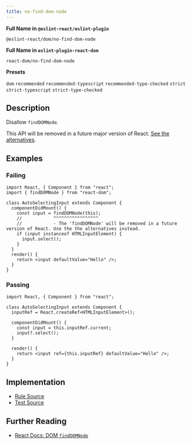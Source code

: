 ```yaml
---
title: no-find-dom-node
---
```


**Full Name in `@eslint-react/eslint-plugin`**

```plain copy
@eslint-react/dom/no-find-dom-node
```

**Full Name in `eslint-plugin-react-dom`**

```plain copy
react-dom/no-find-dom-node
```

**Presets**

`dom`
`recommended`
`recommended-typescript`
`recommended-type-checked`
`strict`
`strict-typescript`
`strict-type-checked`

## Description

Disallow `findDOMNode`.

This API will be removed in a future major version of React. [See the alternatives](https://react.dev/reference/react-dom/findDOMNode#alternatives).

## Examples

### Failing

```tsx
import React, { Component } from "react";
import { findDOMNode } from "react-dom";

class AutoSelectingInput extends Component {
  componentDidMount() {
    const input = findDOMNode(this);
    //            ^^^^^^^^^^^^^^^^^
    //            - The 'findDOMNode' will be removed in a future version of React. Use the the alternatives instead.
    if (input instanceof HTMLInputElement) {
      input.select();
    }
  }
  render() {
    return <input defaultValue="Hello" />;
  }
}
```

### Passing

```tsx
import React, { Component } from "react";

class AutoSelectingInput extends Component {
  inputRef = React.createRef<HTMLInputElement>();

  componentDidMount() {
    const input = this.inputRef.current;
    input?.select();
  }

  render() {
    return <input ref={this.inputRef} defaultValue="Hello" />;
  }
}
```

## Implementation

- [Rule Source](https://github.com/Rel1cx/eslint-react/tree/main/packages/plugins/eslint-plugin-react-dom/src/rules/no-find-dom-node.ts)
- [Test Source](https://github.com/Rel1cx/eslint-react/tree/main/packages/plugins/eslint-plugin-react-dom/src/rules/no-find-dom-node.spec.ts)

## Further Reading

- [React Docs: DOM `findDOMNode`](https://react.dev/reference/react-dom/findDOMNode)

